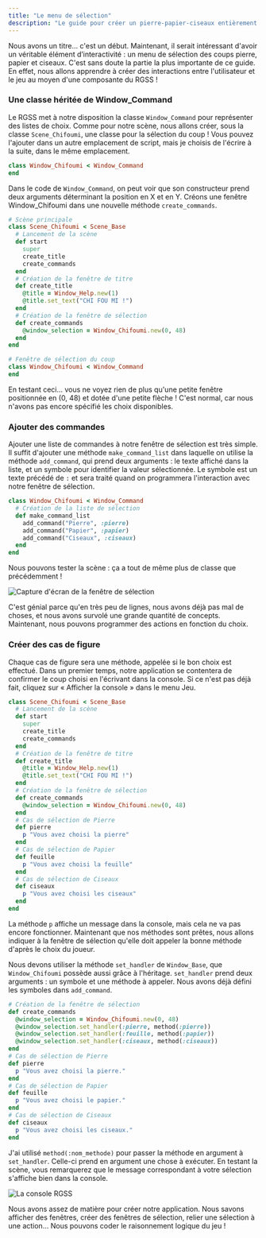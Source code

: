 ```yaml
---
title: "Le menu de sélection"
description: "Le guide pour créer un pierre-papier-ciseaux entièrement en scripts sur RPG Maker VX Ace. Apprenez à scripter en Ruby et RGSS pour créer vos propres systèmes sur RPG Maker !"
---
```


Nous avons un titre... c'est un début. Maintenant, il serait intéressant d'avoir un véritable élément d’interactivité : un menu de sélection des coups pierre, papier et ciseaux. C'est sans doute la partie la plus importante de ce guide. En effet, nous allons apprendre à créer des interactions entre l'utilisateur et le jeu au moyen d'une composante du RGSS !

### Une classe héritée de Window_Command

Le RGSS met à notre disposition la classe `Window_Command` pour représenter des listes de choix. Comme pour notre scène, nous allons créer, sous la classe `Scene_Chifoumi`, une classe pour la sélection du coup ! Vous pouvez l'ajouter dans un autre emplacement de script, mais je choisis de l'écrire à la suite, dans le même emplacement.

```ruby
class Window_Chifoumi < Window_Command
end
```

Dans le code de `Window_Command`, on peut voir que son constructeur prend deux arguments déterminant la position en X et en Y. Créons une fenêtre Window_Chifoumi dans une nouvelle méthode `create_commands`.

```ruby
# Scène principale
class Scene_Chifoumi < Scene_Base
  # Lancement de la scène
  def start
    super
    create_title
    create_commands
  end
  # Création de la fenêtre de titre
  def create_title
    @title = Window_Help.new(1)
    @title.set_text("CHI FOU MI !")
  end
  # Création de la fenêtre de sélection
  def create_commands
    @window_selection = Window_Chifoumi.new(0, 48)
  end
end

# Fenêtre de sélection du coup
class Window_Chifoumi < Window_Command
end
```

En testant ceci... vous ne voyez rien de plus qu'une petite fenêtre positionnée en (0, 48) et dotée d'une petite flèche ! C'est normal, car nous n'avons pas encore spécifié les choix disponibles.

### Ajouter des commandes

Ajouter une liste de commandes à notre fenêtre de sélection est très simple. Il suffit d'ajouter une méthode `make_command_list` dans laquelle on utilise la méthode `add_command`, qui prend deux arguments : le texte affiché dans la liste, et un symbole pour identifier la valeur sélectionnée. Le symbole est un texte précédé de `:` et sera traité quand on programmera l'interaction avec notre fenêtre de sélection.

```ruby
class Window_Chifoumi < Window_Command
  # Création de la liste de sélection
  def make_command_list
    add_command("Pierre", :pierre)
    add_command("Papier", :papier)
    add_command("Ciseaux", :ciseaux)
  end
end
```

Nous pouvons tester la scène : ça a tout de même plus de classe que précédemment !

<Image
  src="choix.png"
  alt="Capture d'écran de la fenêtre de sélection"
/>

C'est génial parce qu'en très peu de lignes, nous avons déjà pas mal de choses, et nous avons survolé une grande quantité de concepts. Maintenant, nous pouvons programmer des actions en fonction du choix.

### Créer des cas de figure

Chaque cas de figure sera une méthode, appelée si le bon choix est effectué. Dans un premier temps, notre application se contentera de confirmer le coup choisi en l'écrivant dans la console. Si ce n'est pas déjà fait, cliquez sur « Afficher la console » dans le menu Jeu.

```ruby
class Scene_Chifoumi < Scene_Base
  # Lancement de la scène
  def start
    super
    create_title
    create_commands
  end
  # Création de la fenêtre de titre
  def create_title
    @title = Window_Help.new(1)
    @title.set_text("CHI FOU MI !")
  end
  # Création de la fenêtre de sélection
  def create_commands
    @window_selection = Window_Chifoumi.new(0, 48)
  end
  # Cas de sélection de Pierre
  def pierre
    p "Vous avez choisi la pierre"
  end
  # Cas de sélection de Papier
  def feuille
    p "Vous avez choisi la feuille"
  end
  # Cas de sélection de Ciseaux
  def ciseaux
    p "Vous avez choisi les ciseaux"
  end
end
```

La méthode `p` affiche un message dans la console, mais cela ne va pas encore fonctionner. Maintenant que nos méthodes sont prêtes, nous allons indiquer à la fenêtre de sélection qu'elle doit appeler la bonne méthode d'après le choix du joueur.

Nous devons utiliser la méthode `set_handler` de `Window_Base`, que `Window_Chifoumi` possède aussi grâce à l'héritage. `set_handler` prend deux arguments : un symbole et une méthode à appeler. Nous avons déjà défini les symboles dans `add_command`.

```ruby
# Création de la fenêtre de sélection
def create_commands
  @window_selection = Window_Chifoumi.new(0, 48)
  @window_selection.set_handler(:pierre, method(:pierre))
  @window_selection.set_handler(:feuille, method(:papier))
  @window_selection.set_handler(:ciseaux, method(:ciseaux))
end
# Cas de sélection de Pierre
def pierre
  p "Vous avez choisi la pierre."
end
# Cas de sélection de Papier
def feuille
  p "Vous avez choisi le papier."
end
# Cas de sélection de Ciseaux
def ciseaux
  p "Vous avez choisi les ciseaux."
end
```

J'ai utilisé `method(:nom_methode)` pour passer la méthode en argument à `set_handler`. Celle-ci prend en argument une chose à exécuter. En testant la scène, vous remarquerez que le message correspondant à votre sélection s'affiche bien dans la console.

<Image
  src="console.png"
  alt="La console RGSS"
/>

Nous avons assez de matière pour créer notre application. Nous savons afficher des fenêtres, créer des fenêtres de sélection, relier une sélection à une action... Nous pouvons coder le raisonnement logique du jeu !
